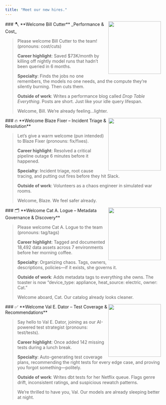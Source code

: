 ```yaml
---
title: "Meet our new hires."
---
```


<img src="https://res.cloudinary.com/do5hrgokq/image/upload/v1747741417/ai_agent_04_2x_qz9mou.png" align="right" width="170" />
### 🪓 **Welcome Bill Cutter**
_Performance & Cost_

> Please welcome Bill Cutter to the team! (pronouns: cost/cuts)
> 
> 
> **Career highlight**: Saved $73K/month by killing off nightly model runs that hadn’t been queried in 6 months.
> 
> **Specialty**: Finds the jobs no one remembers, the models no one needs, and the compute they’re silently burning. Then cuts them.
> 
> **Outside of work**: Writes a performance blog called *Drop Table Everything*. Posts are short. Just like your idle query lifespan.
>  
> Welcome, Bill. We’re already feeling...lighter.
>
>

<img src="https://res.cloudinary.com/do5hrgokq/image/upload/v1747741416/ai_agent_02_2x_ofcvyd.png" align="right" width="170" />
### 🔥 **Welcome Blaze Fixer – Incident Triage & Resolution**

> Let’s give a warm welcome (pun intended) to Blaze Fixer (pronouns: fix/fixes).
> 
> 
>**Career highlight**: Resolved a critical pipeline outage 6 minutes before it happened.
> 
>**Specialty**: Incident triage, root cause tracing, and putting out fires before they hit Slack.
> 
>**Outside of work**: Volunteers as a chaos engineer in simulated war rooms. 
> 
> Welcome, Blaze. We feel safer already.
> 

<img src="https://res.cloudinary.com/do5hrgokq/image/upload/v1747741416/ai_agent_03_2x_bcko6a.png" align="right" width="170" />
### 🗂 **Welcome Cat A. Logue – Metadata Governance & Discovery**

> Please welcome Cat A. Logue to the team (pronouns: tag/tags)
> 
> 
>**Career highlight**: Tagged and documented 18,492 data assets across 7 environments before her morning coffee. 
> 
>**Specialty**: Organizing chaos. Tags, owners, descriptions, policies—if it exists, she governs it.
> 
>**Outside of work**: Adds metadata tags to everything she owns. The toaster is now “device_type: appliance, heat_source: electric, owner: Cat.”
> 
> Welcome aboard, Cat. Our catalog already looks cleaner.
> 

<img src="https://res.cloudinary.com/do5hrgokq/image/upload/v1747741416/ai_agent_01_2x_ze6nwd.png" align="right" width="170" />
### ✅ **Welcome Val E. Dator – Test Coverage & Recommendations**

> Say hello to Val E. Dator, joining as our AI-powered test strategist (pronouns: test/tests).
> 
> 
>**Career highlight**: Once added 142 missing tests during a lunch break.
> 
>**Specialty**: Auto-generating test coverage plans, recommending the right tests for every edge case, and proving you forgot something—politely.
> 
>**Outside of work**: Writes dbt tests for her Netflix queue. Flags genre drift, inconsistent ratings, and suspicious rewatch patterns.
> 
> We’re thrilled to have you, Val. Our models are already sleeping better at night.
>
